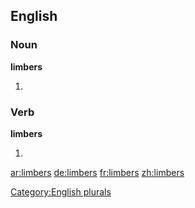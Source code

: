 ==English==

===Noun===
'''limbers'''

# {{plural of |[[limber]]}}

===Verb===
'''limbers'''

# {{third-person singular of|limber}}

[[Category:English plurals]]

[[ar:limbers]]
[[de:limbers]]
[[fr:limbers]]
[[zh:limbers]]